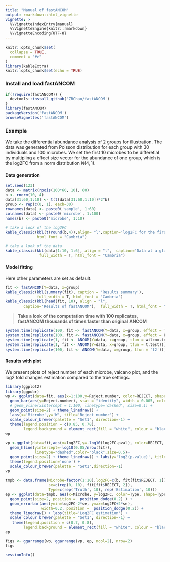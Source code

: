 ```yaml
---
title: "Manual of fastANCOM"
output: rmarkdown::html_vignette
vignette: >
  %\VignetteIndexEntry{manual}
  %\VignetteEngine{knitr::rmarkdown}
  %\VignetteEncoding{UTF-8}
---
```


```r
knitr::opts_chunk$set(
  collapse = TRUE,
  comment = "#>"
)
library(kableExtra)
knitr::opts_chunk$set(echo = TRUE)
```

### Install and load fastANCOM

```r
if(!require(fastANCOM)) {
  devtools::install_github('ZRChao/fastANCOM')  
}
library(fastANCOM)
packageVersion('fastANCOM')
browseVignettes('fastANCOM')
```


### Example

We take the differential abundance analysis of 2 groups for illustration.
The data was generated from Poisson distribution for each group with 30 individuals and 100 microbes. We set the first 10 microbes to be differetial by multipling a effect size vector for the abundance of one group, which is the log2FC from a norm distribution $N(4, 1)$.

#### Data generation

```r
set.seed(123)
data <- matrix(rpois(100*60, 10), 60)
b <- rnorm(10, 4)
data[31:60,1:10] <- t(t(data[31:60,1:10])*2^b)
group <- rep(c(0, 1), each=30)
rownames(data) <- paste0('sample', 1:60)
colnames(data) <- paste0('microbe', 1:100)
names(b) <- paste0('microbe', 1:10)

# take a look of the log2FC
kable_classic(kbl(t(round(b,4)),align= "l",caption='log2FC for the first 10 microbes'),
              html_font = "Cambria")  

# take a look of the data
kable_classic(kbl(data[1:10, 1:6], align = "l",  caption='Data at a glance'), 
               full_width = T, html_font = "Cambria") 
```

#### Model fitting

Here other parameters are set as default.

```r
fit <- fastANCOM(Y=data, x=group)
kable_classic(kbl(summary(fit), caption = 'Results summary'), 
              full_width = T, html_font = "Cambria")
kable_classic(kbl(head(fit, 10), align = "l", 
        caption='Results of fastANCOM'),  full_width = T, html_font = "Cambria")
```


> __Take a look of the computation time with 100 replicates, fastANCOM thousands of times faster than original ANCOM__

```r
system.time(replicate(100, fit <- fastANCOM(Y=data, x=group, effect = T)))
system.time(replicate(100, fit <- fastANCOM(Y=data, x=group, effect = F)))
system.time(replicate(1, fit <- ANCOM(Y=data, x=group, tfun = wilcox.test))) 
system.time(replicate(1, fit <- ANCOM(Y=data, x=group, tfun = t.test))) 
system.time(replicate(100, fit <- ANCOM(Y=data, x=group, tfun = 't2'))) 
```

#### Results with plot 

We present plots of reject number of each microbe, valcano plot, and the log2 fold changes estimation compared to the true settings.

```r
library(ggplot2)
library(ggpubr)
wp <- ggplot(data=fit, aes(x=1:100,y=Reject.number, color=REJECT, shape=REJECT)) + 
  geom_bar(aes(y=Reject.number), stat = "identity", width = 0.005, color='lightgrey') +
  # geom_vline(xintercept = 1:100, linetype='dashed', size=0.1) +
  geom_point(size=2) + theme_linedraw() + 
  labs(x='Microbe',y='W', title='Reject number') +
  scale_colour_brewer(palette = "Set1", direction=-1) + 
  theme(legend.position = c(0.85, 0.78), 
        legend.background = element_rect(fill = "white", colour = "black"))
wp

vp <-ggplot(data=fit,aes(x=log2FC,y=-log10(log2FC.pval), color=REJECT, shape=REJECT)) +
  geom_hline(yintercept=-log10(0.05/nrow(fit)),
             linetype="dashed",color="black",size=0.5)+ 
  geom_point(size=2) + theme_linedraw() + labs(y='log2(p-value)', title='Volcano plot') +
  theme(legend.position='none') +
  scale_colour_brewer(palette = "Set1",direction=-1) 
vp

tmpb <- data.frame(Microbe=factor(1:10),log2FC=c(b, fit[fit$REJECT, 1]), 
                   se=c(rep(0, 10), fit[fit$REJECT, 2]),
                   Type=c(rep('Truth', 10), rep('Estimation', 10)))
ep <- ggplot(data=tmpb, aes(x=Microbe, y=log2FC, color=Type, shape=Type))  +
  geom_point(size=2, position =  position_dodge(0.2) ) + 
  geom_errorbar(aes(ymin=log2FC-2*se, ymax=log2FC+2*se),
                width=0.2, position =  position_dodge(0.2)) +
  theme_linedraw() + labs(title='Log2FC estimation') +
  scale_colour_brewer(palette = "Set1", direction=-1) +
   theme(legend.position = c(0.7, 0.8), 
        legend.background = element_rect(fill = "white", colour = "black"))
ep
```



```r
figs <- ggarrange(wp, ggarrange(vp, ep, ncol=2), nrow=2)
figs
```


```r
sessionInfo()
```



